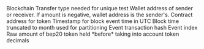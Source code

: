 <ParamField path="blockchain">
Blockchain
</ParamField>
<ParamField path="transfer_type">
Transfer type needed for unique test
</ParamField>
<ParamField path="wallet_address">
Wallet address of sender or receiver. If amount is negative, wallet address is the sender&#x27;s.
</ParamField>
<ParamField path="token_address">
Contract address for token
</ParamField>
<ParamField path="evt_block_time">
Timestamp for block event time in UTC
</ParamField>
<ParamField path="block_month">
Block time truncated to month used for partitioning
</ParamField>
<ParamField path="evt_tx_hash">
Event transaction hash
</ParamField>
<ParamField path="evt_index">
Event index
</ParamField>
<ParamField path="amount_raw">
Raw amount of bep20 token held *before* taking into account token decimals
</ParamField>
